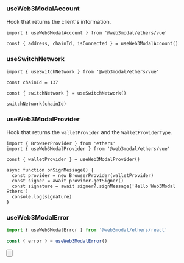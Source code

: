 
### useWeb3ModalAccount

Hook that returns the client's information.

```tsx
import { useWeb3ModalAccount } from '@web3modal/ethers/vue'

const { address, chainId, isConnected } = useWeb3ModalAccount()
```

### useSwitchNetwork

```tsx
import { useSwitchNetwork } from '@web3modal/ethers/vue'

const chainId = 137

const { switchNetwork } = useSwitchNetwork()

switchNetwork(chainId)
```

### useWeb3ModalProvider

Hook that returns the `walletProvider` and the `WalletProviderType`.

```tsx
import { BrowserProvider } from 'ethers'
import { useWeb3ModalProvider } from '@web3modal/ethers/vue'

const { walletProvider } = useWeb3ModalProvider()

async function onSignMessage() {
  const provider = new BrowserProvider(walletProvider)
  const signer = await provider.getSigner()
  const signature = await signer?.signMessage('Hello Web3Modal Ethers')
  console.log(signature)
}
```

### useWeb3ModalError

```ts
import { useWeb3ModalError } from '@web3modal/ethers/react'

const { error } = useWeb3ModalError()
```

<Button
  name="Learn More About Ethers"
  url="https://docs.ethers.org/v6/getting-started/#starting-blockchain"
/>
